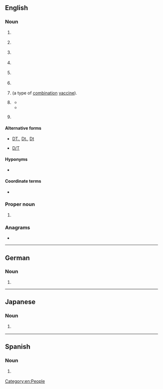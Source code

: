 {{also|Dt|dT|dt.|dt'|ḏt}}
==English==
{{wikipedia}}

===Noun===
{{en-noun|~}}

# {{lb|en|American football|Canadian football}} {{initialism of|en|defensive tackle}}
# {{lb|en|law enforcement}} {{abbreviation of|en|([[police]]) [[detective]]}}
# {{lb|en|education}} {{initialism of|en|design and technology}}
# {{lb|en|aviation}} {{abbreviation of|en|dethermalizer}}
# {{lb|en|television}} {{initialism of|en|digital television}}
# {{lb|en|psychiatry}} {{initialism of|en|delirium tremens}}
# {{lb|en|medicine}} {{init of|en|[[diphtheria]] and [[tetanus]]|nodot=1}} (a type of [[combination]] [[vaccine]]).
# {{lb|en|slang}} {{abbreviation of|en|detention}}
#* {{quote-journal|en|year=1974|month=Winter|author=Constance K. Lundberg, Kathryn L. Schuler|title=Salt Lake County Juvenile Court – Focus on the Intake Officer, 1971–74|journal=Journal of Contemporary Law|volume=1|issue=1|page=49|url=https://collections.lib.utah.edu/details?id=723074|passage=If a child is dangerous, likely to run or if his parents cannot be found, he is placed in detention, often called '''DT'''. Detention officers may then release the child from detention as soon as his parents are contacted, or they may keep the child in '''DT''' until the next court day, when a detention hearing will be scheduled.}}
#* {{quote-book|en|year=1993|author={{w|Martyn Godfrey}}|title=Please Remove Your Elbow from My Ear|location=New York, NY|publisher={{w|Avon Books}}|isbn=9780380765805|page={{gbooks|BUBE_QCJbyUC|11|DT}}|passage=There were five people in '''DT''', and we were all seventh graders. ¶ “Hurry up, Mr. Sprague. Look busy.” Mr. Waddell sported his mean look.}}
# {{lb|en|slang}} {{abbreviation of|en|drug test}}

====Alternative forms====
* {{sense|law enforcement}} [[DT.]], [[Dt.]], [[Dt]]
* {{sense|aviation}} [[D/T]]

====Hyponyms====
* {{s|vaccine}} {{l|en|DTP}}

====Coordinate terms====
* {{s|vaccine}} {{l|en|Td}}

===Proper noun===
{{en-proper noun}}

# {{init of|en|{{w|Daily Telegraph}}}}

===Anagrams===
* {{anagrams|en|a=dt|TD|td}}

[[Category:en:People]]

----

==German==

===Noun===
{{head|de|noun}}

# {{abbreviation of|de|[[Dachterrasse]]}}

----

==Japanese==

===Noun===
{{ja-noun|どうてい}}

# {{lb|ja|slang}} {{abbreviation of|ja|童貞|tr=dōtei}}

----

==Spanish==
{{wikipedia|lang=es}}

===Noun===
{{es-noun|mf}}

# {{lb|es|Latin America|football}} {{initialism of|es|director técnico||[[manager]] {{q|UK}}, [[coach]] {{q|US}}}}
#:{{synonyms|es|entrenador|q1=Spain}}